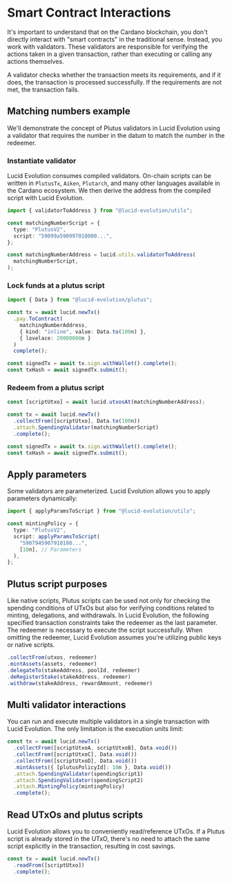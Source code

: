 # Smart Contract Interactions

It's important to understand that on the Cardano blockchain, you don't directly interact with "smart contracts" in the traditional sense. Instead, you work with validators. These validators are responsible for verifying the actions taken in a given transaction, rather than executing or calling any actions themselves. 

A validator checks whether the transaction meets its requirements, and if it does, the transaction is processed successfully. If the requirements are not met, the transaction fails.

## Matching numbers example
We'll demonstrate the concept of Plutus validators in Lucid Evolution using a validator that requires the number in the datum to match the number in the redeemer.

### Instantiate validator

Lucid Evolution consumes compiled validators. On-chain scripts can be written in `PlutusTx`, `Aiken`, `Plutarch`, and many other languages available in the Cardano ecosystem. We then derive the address from the compiled script with Lucid Evolution.

```typescript
import { validatorToAddress } from "@lucid-evolution/utils";

const matchingNumberScript = {
  type: "PlutusV2",
  script: "59099a590997010000...",
};

const matchingNumberAddress = lucid.utils.validatorToAddress(
  matchingNumberScript,
);
```

### Lock funds at a plutus script

```typescript
import { Data } from "@lucid-evolution/plutus";

const tx = await lucid.newTx()
  .pay.ToContract(
    matchingNumberAddress, 
    { kind: "inline", value: Data.to(100n) },
    { lovelace: 20000000n }
  )
  complete();

const signedTx = await tx.sign.withWallet().complete();
const txHash = await signedTx.submit();
```

### Redeem from a plutus script

```typescript
const [scriptUtxo] = await lucid.utxosAt(matchingNumberAddress);

const tx = await lucid.newTx()
  .collectFrom([scriptUtxo], Data.to(100n))
  .attach.SpendingValidator(matchingNumberScript)
  .complete();

const signedTx = await tx.sign.withWallet().complete();
const txHash = await signedTx.submit();
```

## Apply parameters

Some validators are parameterized. Lucid Evolution allows you to apply parameters dynamically:

```typescript
import { applyParamsToScript } from "@lucid-evolution/utils";

const mintingPolicy = {
  type: "PlutusV2",
  script: applyParamsToScript(
    "5907945907910100...",
    [10n], // Parameters
  ),
};
```

## Plutus script purposes

Like native scripts, Plutus scripts can be used not only for checking the spending conditions of UTxOs but also for verifying conditions related to minting, delegations, and withdrawals. In Lucid Evolution, the following specified transaction constraints take the redeemer as the last parameter. The redeemer is necessary to execute the script successfully. When omitting the redeemer, Lucid Evolution assumes you're utilizing public keys or native scripts.

```typescript
.collectFrom(utxos, redeemer)
.mintAssets(assets, redeemer)
.delegateTo(stakeAddress, poolId, redeemer)
.deRegisterStake(stakeAddress, redeemer)
.withdraw(stakeAddress, rewardAmount, redeemer)
```

## Multi validator interactions

You can run and execute multiple validators in a single transaction with Lucid Evolution. The only limitation is the execution units limit:

```typescript
const tx = await lucid.newTx()
  .collectFrom([scriptUtxoA, scriptUtxoB], Data.void())
  .collectFrom([scriptUtxoC], Data.void())
  .collectFrom([scriptUtxoD], Data.void())
  .mintAssets({ [plutusPolicyId]: 10n }, Data.void())
  .attach.SpendingValidator(spendingScript1)
  .attach.SpendingValidator(spendingScript2)
  .attach.MintingPolicy(mintingPolicy)
  .complete();
```
## Read UTxOs and plutus scripts

Lucid Evolution allows you to conveniently read/reference UTxOs. If a Plutus script is already stored in the UTxO, there's no need to attach the same script explicitly in the transaction, resulting in cost savings.

```typescript
const tx = await lucid.newTx()
  .readFrom([scriptUtxo])
  .complete();
```
